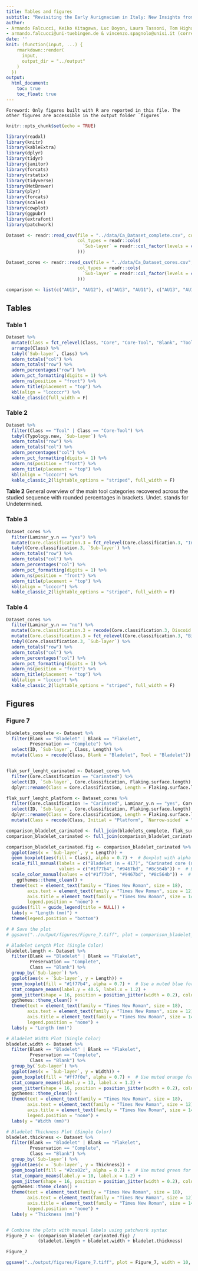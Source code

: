 ```yaml
---
title: Tables and figures
subtitle: "Revisiting the Early Aurignacian in Italy: New Insights from Grotta della Cala"
author: 
- Armando Falcucci, Keiko Kitagawa, Luc Doyon, Laura Tassoni, Tom Higham, Clarissa Dominici, Diego Dreossi, Jacopo Crezzini, Matteo Rossini, Stefano Benazzi, Ivan Martini, Francesco Boschin, Vincenzo Spagnolo, Adriana Moroni
- armando.falcucci@uni-tuebingen.de & vincenzo.spagnolo@unisi.it (corresponding authors)
date: ''
knit: (function(input, ...) {
    rmarkdown::render(
      input,
      output_dir = "../output"
    )
  })
output: 
  html_document:
    toc: true
    toc_float: true
---
```


    Foreword: Only figures built with R are reported in this file. The other figures are accessible in the output folder `figures`

```r
knitr::opts_chunk$set(echo = TRUE)
```
```r
library(readxl)
library(knitr)
library(kableExtra)
library(dplyr)
library(tidyr)
library(janitor)
library(forcats)
library(rstatix)
library(tidyverse)
library(MetBrewer)
library(plyr)
library(forcats)
library(scales)
library(cowplot)
library(ggpubr)
library(extrafont)
library(patchwork)

Dataset <- readr::read_csv(file = "../data/Ca_Dataset_complete.csv", col_names = TRUE,
                           col_types = readr::cols(
                             `Sub-layer` = readr::col_factor(levels = c("AU10", "AU11", "AU12", "AU13")
                           )))

Dataset_cores <- readr::read_csv(file = "../data/Ca_Dataset_cores.csv", col_names = TRUE,
                           col_types = readr::cols(
                             `Sub-layer` = readr::col_factor(levels = c("AU10", "AU11", "AU12", "AU13")
                           )))

comparison <- list(c("AU13", "AU12"), c("AU13", "AU11"), c("AU13", "AU10"), c("AU12", "AU11"), c("AU12", "AU10"), c("AU11", "AU10"))
```

## Tables

### Table 1

```r
Dataset %>%
  mutate(Class = fct_relevel(Class, "Core", "Core-Tool", "Blank", "Tool", "Pebble")) %>%
  arrange(Class) %>%
  tabyl(`Sub-layer`, Class) %>%
  adorn_totals("col") %>%
  adorn_totals("row") %>%
  adorn_percentages("row") %>%
  adorn_pct_formatting(digits = 1) %>%
  adorn_ns(position = "front") %>%
  adorn_title(placement = "top") %>%
  kbl(align = "lcccccr") %>%
  kable_classic(full_width = F)
```

### Table 2

```r
Dataset %>%
  filter(Class == "Tool" | Class == "Core-Tool") %>%
  tabyl(Typology.new, `Sub-layer`) %>%
  adorn_totals("row") %>%
  adorn_totals("col") %>%
  adorn_percentages("col") %>%
  adorn_pct_formatting(digits = 1) %>%
  adorn_ns(position = "front") %>%
  adorn_title(placement = "top") %>%
  kbl(align = "lccccr") %>%
  kable_classic_2(lightable_options = "striped", full_width = F)
```
  **Table 2** General overview of the main tool categories recovered across the studied sequence with rounded percentages in brackets. Undet. stands for Undetermined.

### Table 3

```r
Dataset_cores %>%
  filter(Laminar_y.n == "yes") %>%
  mutate(Core.classification.3 = fct_relevel(Core.classification.3, "Initial", "Carinated endscraper", "Carinated core", "Carinated burin", "Burin core", "Narrow-sided", "Semi-circumferential", "Wide-faced", "Multi-platform", "Shatter laminar")) %>%
  tabyl(Core.classification.3, `Sub-layer`) %>%
  adorn_totals("row") %>%
  adorn_totals("col") %>%
  adorn_percentages("col") %>%
  adorn_pct_formatting(digits = 1) %>%
  adorn_ns(position = "front") %>%
  adorn_title(placement = "top") %>%
  kbl(align = "lccccr") %>%
  kable_classic_2(lightable_options = "striped", full_width = F)
```

### Table 4

```r
Dataset_cores %>%
  filter(Laminar_y.n == "no") %>%
  mutate(Core.classification.3 = recode(Core.classification.3, Discoid = "Inclined")) %>%
  mutate(Core.classification.3 = fct_relevel(Core.classification.3, "Bipolar", "Multidirectional", "Platform flake", "Parallel", "Inclined", "Shatter", "Tested")) %>%
  tabyl(Core.classification.3, `Sub-layer`) %>%
  adorn_totals("row") %>%
  adorn_totals("col") %>%
  adorn_percentages("col") %>%
  adorn_pct_formatting(digits = 1) %>%
  adorn_ns(position = "front") %>%
  adorn_title(placement = "top") %>%
  kbl(align = "lccccr") %>%
  kable_classic_2(lightable_options = "striped", full_width = F)
```

## Figures

### Figure 7

```r
bladelets_complete <- Dataset %>%
  filter(Blank == "Bladelet" | Blank == "Flakelet",
         Preservation == "Complete") %>%
  select(ID, `Sub-layer`, Class, Length) %>%
  mutate(Class = recode(Class, Blank = "Bladelet", Tool = "Bladelet"))


flak_surf_lenght_carinated <- Dataset_cores %>%
  filter(Core.classification == "Carinated") %>%
  select(ID, `Sub-layer`, Core.classification, Flaking.surface.length) %>%
  dplyr::rename(Class = Core.classification, Length = Flaking.surface.length)

flak_surf_lenght_platform <- Dataset_cores %>%
  filter(Core.classification != "Carinated", Laminar_y.n == "yes", Core.classification != "Shatter laminar") %>%
  select(ID, `Sub-layer`, Core.classification, Flaking.surface.length) %>%
  dplyr::rename(Class = Core.classification, Length = Flaking.surface.length) %>%
  mutate(Class = recode(Class, Initial = "Platform", `Narrow-sided` = "Platform", `Burin core` = "Platform", `Wide-faced` = "Platform", `Semi-circumferential` = "Platform", `Multi-platform` = "Platform"))

```
```r
comparison_bladelet_carinated <- full_join(bladelets_complete, flak_surf_lenght_carinated)
comparison_bladelet_carinated <- full_join(comparison_bladelet_carinated, flak_surf_lenght_platform)
```
```r
comparison_bladelet_carinated.fig <- comparison_bladelet_carinated %>%
  ggplot(aes(x = `Sub-layer`, y = Length)) +
  geom_boxplot(aes(fill = Class), alpha = 0.7) +  # Boxplot with alpha transparency
  scale_fill_manual(labels = c("Bladelet (n = 417)", "Carinated core (n = 112)", "Platform core (n = 30)"), 
                    values = c("#1f77b4", "#9467bd", "#8c564b")) +  # Boxplot colors
  scale_color_manual(values = c("#1f77b4", "#9467bd", "#8c564b")) +  # Jitter points use the same colors
    ggthemes::theme_clean() +
  theme(text = element_text(family = "Times New Roman", size = 18), 
        axis.text = element_text(family = "Times New Roman", size = 12),
        axis.title = element_text(family = "Times New Roman", size = 14),
        legend.position = "none") +
  guides(fill = guide_legend(title = NULL)) +
  labs(y = "Length (mm)") +
  theme(legend.position = "bottom")

# # Save the plot
# ggsave("../output/figures/Figure_7.tiff", plot = comparison_bladelet_carinated.fig, width = 8, height = 4, units = "in", dpi = 300)
```


```r

# Bladelet Length Plot (Single Color)
bladelet.length <- Dataset %>%
  filter(Blank == "Bladelet" | Blank == "Flakelet",
         Preservation == "Complete",
         Class == "Blank") %>%
  group_by(`Sub-layer`) %>%
  ggplot(aes(x = `Sub-layer`, y = Length)) +
  geom_boxplot(fill = "#1f77b4", alpha = 0.7) +  # Use a muted blue for the boxplot
  stat_compare_means(label.y = 40.5, label.x = 1.2) +
  geom_jitter(shape = 16, position = position_jitter(width = 0.2), color = "#1f77b4", alpha = 0.5, size = 0.7) +  # Same color as boxplot
  ggthemes::theme_clean() +
  theme(text = element_text(family = "Times New Roman", size = 18), 
        axis.text = element_text(family = "Times New Roman", size = 12),
        axis.title = element_text(family = "Times New Roman", size = 14),
        legend.position = "none") +
  labs(y = "Length (mm)")

# Bladelet Width Plot (Single Color)
bladelet.width <- Dataset %>%
  filter(Blank == "Bladelet" | Blank == "Flakelet",
         Preservation == "Complete",
         Class == "Blank") %>%
  group_by(`Sub-layer`) %>%
  ggplot(aes(x = `Sub-layer`, y = Width)) +
  geom_boxplot(fill = "#ff7f0e", alpha = 0.7) +  # Use muted orange for the boxplot
  stat_compare_means(label.y = 13, label.x = 1.2) +
  geom_jitter(shape = 16, position = position_jitter(width = 0.2), color = "#ff7f0e", alpha = 0.5, size = 0.7) +  # Same color as boxplot
  ggthemes::theme_clean() +
  theme(text = element_text(family = "Times New Roman", size = 18), 
        axis.text = element_text(family = "Times New Roman", size = 12),
        axis.title = element_text(family = "Times New Roman", size = 14),
        legend.position = "none") +
  labs(y = "Width (mm)")

# Bladelet Thickness Plot (Single Color)
bladelet.thickness <- Dataset %>%
  filter(Blank == "Bladelet" | Blank == "Flakelet",
         Preservation == "Complete",
         Class == "Blank") %>%
  group_by(`Sub-layer`) %>%
  ggplot(aes(x = `Sub-layer`, y = Thickness)) +
  geom_boxplot(fill = "#2ca02c", alpha = 0.7) +  # Use muted green for the boxplot
  stat_compare_means(label.y = 10, label.x = 1.2) +
  geom_jitter(shape = 16, position = position_jitter(width = 0.2), color = "#2ca02c", alpha = 0.5, size = 0.7) +  # Same color as boxplot
  ggthemes::theme_clean() +
  theme(text = element_text(family = "Times New Roman", size = 18), 
        axis.text = element_text(family = "Times New Roman", size = 12),
        axis.title = element_text(family = "Times New Roman", size = 14),
        legend.position = "none") +
  labs(y = "Thickness (mm)")


# Combine the plots with manual labels using patchwork syntax
Figure_7 <- (comparison_bladelet_carinated.fig) / 
            (bladelet.length + bladelet.width + bladelet.thickness)

Figure_7

ggsave("../output/figures/Figure_7.tiff", plot = Figure_7, width = 10, height = 7.5, units = "in", dpi = 300)
```